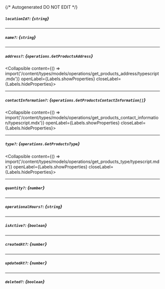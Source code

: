 {/* Autogenerated DO NOT EDIT  */}

##### `locationId?`: *{`string`}*

---
##### `name?`: *{`string`}*

---
##### `address?`: *{`operations.GetProductsAddress`}*
<Collapsible content={() => import('/content/types/models/operations/get_products_address/typescript.mdx')} openLabel={Labels.showProperties} closeLabel={Labels.hideProperties}>
</Collapsible>

---
##### `contactInformation?`: *{`operations.GetProductsContactInformation[]`}*
<Collapsible content={() => import('/content/types/models/operations/get_products_contact_information/typescript.mdx')} openLabel={Labels.showProperties} closeLabel={Labels.hideProperties}>
</Collapsible>

---
##### `type?`: *{`operations.GetProductsType`}*
<Collapsible content={() => import('/content/types/models/operations/get_products_type/typescript.mdx')} openLabel={Labels.showProperties} closeLabel={Labels.hideProperties}>
</Collapsible>

---
##### `quantity?`: *{`number`}*

---
##### `operationalHours?`: *{`string`}*

---
##### `isActive?`: *{`boolean`}*

---
##### `createdAt?`: *{`number`}*

---
##### `updatedAt?`: *{`number`}*

---
##### `deleted?`: *{`boolean`}*


